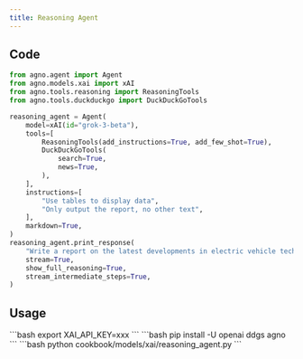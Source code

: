 ```yaml
---
title: Reasoning Agent
---
```


## Code

```python cookbook/models/xai/reasoning_agent.py
from agno.agent import Agent
from agno.models.xai import xAI
from agno.tools.reasoning import ReasoningTools
from agno.tools.duckduckgo import DuckDuckGoTools

reasoning_agent = Agent(
    model=xAI(id="grok-3-beta"),
    tools=[
        ReasoningTools(add_instructions=True, add_few_shot=True),
        DuckDuckGoTools(
            search=True,
            news=True,
        ),
    ],
    instructions=[
        "Use tables to display data",
        "Only output the report, no other text",
    ],
    markdown=True,
)
reasoning_agent.print_response(
    "Write a report on the latest developments in electric vehicle technology",
    stream=True,
    show_full_reasoning=True,
    stream_intermediate_steps=True,
)
```

## Usage

<Steps>
  <Snippet file="create-venv-step.mdx" />

  <Step title="Set your API key">
    ```bash
    export XAI_API_KEY=xxx
    ```
  </Step>

  <Step title="Install libraries">
    ```bash
    pip install -U openai ddgs agno
    ```
  </Step>

  <Step title="Run Agent">
    ```bash
    python cookbook/models/xai/reasoning_agent.py
    ```
  </Step>
</Steps> 